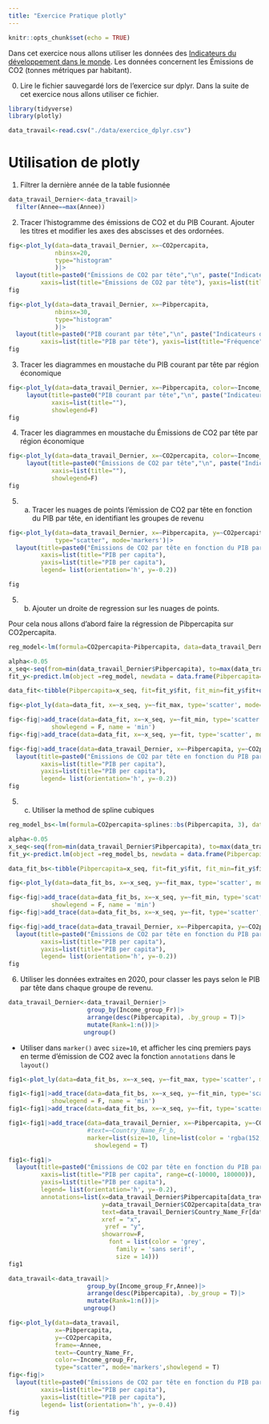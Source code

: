 ```yaml
---
title: "Exercice Pratique plotly"
---
```


```r
knitr::opts_chunk$set(echo = TRUE)
```

Dans cet exercice nous allons utiliser les données des [Indicateurs du développement dans le monde](https://donnees.banquemondiale.org/indicateur/EN.ATM.CO2E.PC). Les données concernent les Émissions de CO2 (tonnes métriques par habitant).

0. Lire le fichier sauvegardé lors de l’exercice sur dplyr. Dans la suite de cet exercice nous allons utiliser ce fichier.

```r
library(tidyverse)
library(plotly)
```

```r
data_travail<-read.csv("./data/exercice_dplyr.csv")
```

# Utilisation de plotly

1.  Filtrer la dernière année de la table fusionnée

```r
data_travail_Dernier<-data_travail|>
  filter(Annee==max(Annee))
```

2.  Tracer l'histogramme des émissions de CO2 et du PIB Courant. Ajouter les titres et modifier les axes des abscisses et des ordornées.

```r
fig<-plot_ly(data=data_travail_Dernier, x=~CO2percapita,
             nbinsx=20,
             type="histogram"
             )|>
  layout(title=paste0("Émissions de CO2 par tête","\n", paste("Indicateurs du développement dans le monde,", max(data_travail$Annee)) ),
         xaxis=list(title="Émissions de CO2 par tête"), yaxis=list(title="Fréquence"))
fig
```

```r
fig<-plot_ly(data=data_travail_Dernier, x=~Pibpercapita,
             nbinsx=30,
             type="histogram"
             )|>
  layout(title=paste0("PIB courant par tête","\n", paste("Indicateurs du développement dans le monde,", max(data_travail$Annee)) ),
         xaxis=list(title="PIB par tête"), yaxis=list(title="Fréquence"))
fig
```

3.  Tracer les diagrammes en moustache du PIB courant par tête par région économique

```r
fig<-plot_ly(data=data_travail_Dernier, x=~Pibpercapita, color=~Income_group_Fr, type="box")|>
     layout(title=paste0("PIB courant par tête","\n", paste("Indicateurs du développement dans le monde,", max(data_travail$Annee)) ),
            xaxis=list(title=""),
            showlegend=F)
fig
```

4.  Tracer les diagrammes en moustache du Émissions de CO2 par tête par région économique

```r
fig<-plot_ly(data=data_travail_Dernier, x=~CO2percapita, color=~Income_group_Fr, type="box")|>
     layout(title=paste0("Émissions de CO2 par tête","\n", paste("Indicateurs du développement dans le monde,", max(data_travail$Annee)) ),
            xaxis=list(title=""),
            showlegend=F)
fig
```

5. a)  Tracer les nuages de points l'émission de CO2 par tête en fonction du PIB par tête, en identifiant les groupes de revenu

```r
fig<-plot_ly(data=data_travail_Dernier, x=~Pibpercapita, y=~CO2percapita, color=~Income_group_Fr,
             type="scatter", mode='markers')|>
  layout(title=paste0("Émissions de CO2 par tête en fonction du PIB par tête","\n", paste("Indicateurs du développement dans le monde,", max(data_travail$Annee))),
         xaxis=list(title="PIB per capita"),
         yaxis=list(title="PIB per capita"),
         legend= list(orientation='h', y=-0.2))

fig
```

5.  

    b)  Ajouter un droite de regression sur les nuages de points.

Pour cela nous allons d'abord faire la régression de Pibpercapita sur CO2percapita.

```r
reg_model<-lm(formula=CO2percapita~Pibpercapita, data=data_travail_Dernier)

alpha<-0.05
x_seq<-seq(from=min(data_travail_Dernier$Pibpercapita), to=max(data_travail_Dernier$Pibpercapita), length=nrow(data_travail_Dernier))
fit_y<-predict.lm(object =reg_model, newdata = data.frame(Pibpercapita=x_seq),se.fit = T )

data_fit<-tibble(Pibpercapita=x_seq, fit=fit_y$fit, fit_min=fit_y$fit+qnorm(alpha/2), fit_max=fit_y$fit+qnorm(1-alpha/2))
```

```r
fig<-plot_ly(data=data_fit, x=~x_seq, y=~fit_max, type='scatter', mode='lines', showlegend = F,line = list(color = 'transparent'))

fig<-fig|>add_trace(data=data_fit, x=~x_seq, y=~fit_min, type='scatter', mode='lines', fill = 'tonexty', fillcolor='rgba(255,0,0,0.2)', line = list(color = 'transparent'),
            showlegend = F, name = 'min')
fig<-fig|>add_trace(data=data_fit, x=~x_seq, y=~fit, type='scatter', mode='lines', line = list(color = 'rgba(255,0,0)'),showlegend = F, name="Droite de regression")

fig<-fig|>add_trace(data=data_travail_Dernier, x=~Pibpercapita, y=~CO2percapita, color=~Income_group_Fr, type="scatter", mode='markers',showlegend = T)|>
  layout(title=paste0("Émissions de CO2 par tête en fonction du PIB par tête","\n", paste("Indicateurs du développement dans le monde,", max(data_travail$Annee))),
         xaxis=list(title="PIB per capita"),
         yaxis=list(title="PIB per capita"),
         legend= list(orientation='h', y=-0.2))
fig
```

5.  

    c)  Utiliser la method de spline cubiques

```r
reg_model_bs<-lm(formula=CO2percapita~splines::bs(Pibpercapita, 3), data=data_travail_Dernier)

alpha<-0.05
x_seq<-seq(from=min(data_travail_Dernier$Pibpercapita), to=max(data_travail_Dernier$Pibpercapita), length=nrow(data_travail_Dernier))
fit_y<-predict.lm(object =reg_model_bs, newdata = data.frame(Pibpercapita=x_seq),se.fit = T )

data_fit_bs<-tibble(Pibpercapita=x_seq, fit=fit_y$fit, fit_min=fit_y$fit+qnorm(alpha/2), fit_max=fit_y$fit+qnorm(1-alpha/2))
```

```r
fig<-plot_ly(data=data_fit_bs, x=~x_seq, y=~fit_max, type='scatter', mode='lines', showlegend = F,line = list(color = 'transparent'))

fig<-fig|>add_trace(data=data_fit_bs, x=~x_seq, y=~fit_min, type='scatter', mode='lines', fill = 'tonexty', fillcolor='rgba(255,0,0,0.2)', line = list(color = 'transparent'),
            showlegend = F, name = 'min')
fig<-fig|>add_trace(data=data_fit_bs, x=~x_seq, y=~fit, type='scatter', mode='lines', line = list(color = "red"),showlegend = F, name="Droite de regression")

fig<-fig|>add_trace(data=data_travail_Dernier, x=~Pibpercapita, y=~CO2percapita, color=~Income_group_Fr, type="scatter", mode='markers',showlegend = T)|>
  layout(title=paste0("Émissions de CO2 par tête en fonction du PIB par tête","\n", paste("Indicateurs du développement dans le monde,", max(data_travail$Annee))),
         xaxis=list(title="PIB per capita"),
         yaxis=list(title="PIB per capita"),
         legend= list(orientation='h', y=-0.2))
fig
```

6.  Utiliser les données extraites en 2020, pour classer les pays selon le PIB par tête dans chaque groupe de revenu.

```r
data_travail_Dernier<-data_travail_Dernier|>
                      group_by(Income_group_Fr)|>
                      arrange(desc(Pibpercapita), .by_group = T)|>
                      mutate(Rank=1:n())|>
                     ungroup()
```

-   Utiliser dans `marker()` avec `size=10`, et afficher les cinq premiers pays en terme d'émission de CO2 avec la fonction `annotations` dans le `layout()`

```r
fig1<-plot_ly(data=data_fit_bs, x=~x_seq, y=~fit_max, type='scatter', mode='lines', showlegend = F,line = list(color = 'transparent'))

fig1<-fig1|>add_trace(data=data_fit_bs, x=~x_seq, y=~fit_min, type='scatter', mode='lines', fill = 'tonexty', fillcolor='rgba(255,0,0,0.2)', line = list(color = 'transparent'),
            showlegend = F, name = 'min')
fig1<-fig1|>add_trace(data=data_fit_bs, x=~x_seq, y=~fit, type='scatter', mode='lines', line = list(color = "red"),showlegend = F, name="Droite de regression")

fig1<-fig1|>add_trace(data=data_travail_Dernier, x=~Pibpercapita, y=~CO2percapita, color=~Income_group_Fr, type="scatter", mode="scatter+text", 
                      #text=~Country_Name_Fr_b,
                      marker=list(size=10, line=list(color = 'rgba(152, 0, 0, .8)',width=2)),
                        showlegend = T)

fig1<-fig1|>
  layout(title=paste0("Émissions de CO2 par tête en fonction du PIB par tête","\n", paste("Indicateurs du développement dans le monde,", max(data_travail$Annee))),
         xaxis=list(title="PIB per capita", range=c(-10000, 180000)),
         yaxis=list(title="PIB per capita"),
         legend= list(orientation='h', y=-0.2), 
         annotations=list(x=data_travail_Dernier$Pibpercapita[data_travail_Dernier$Rank<=5],
                          y=data_travail_Dernier$CO2percapita[data_travail_Dernier$Rank<=5],
                          text=data_travail_Dernier$Country_Name_Fr[data_travail_Dernier$Rank<=5],
                          xref = "x",
                           yref = "y",
                          showarrow=F,
                            font = list(color = 'grey',
                              family = 'sans serif',
                              size = 14)))
fig1

```

```r
data_travail<-data_travail|>
                      group_by(Income_group_Fr,Annee)|>
                      arrange(desc(Pibpercapita), .by_group = T)|>
                      mutate(Rank=1:n())|>
                     ungroup()
```

```r
fig<-plot_ly(data=data_travail,
             x=~Pibpercapita, 
             y=~CO2percapita, 
             frame=~Annee,
             text=~Country_Name_Fr,
             color=~Income_group_Fr, 
             type="scatter", mode='markers',showlegend = T)
fig<-fig|>
  layout(title=paste0("Émissions de CO2 par tête en fonction du PIB par tête","\n", paste("Indicateurs du développement dans le monde,", max(data_travail$Annee))),
         xaxis=list(title="PIB per capita"),
         yaxis=list(title="PIB per capita"),
         legend= list(orientation='h', y=-0.4))
fig
```
